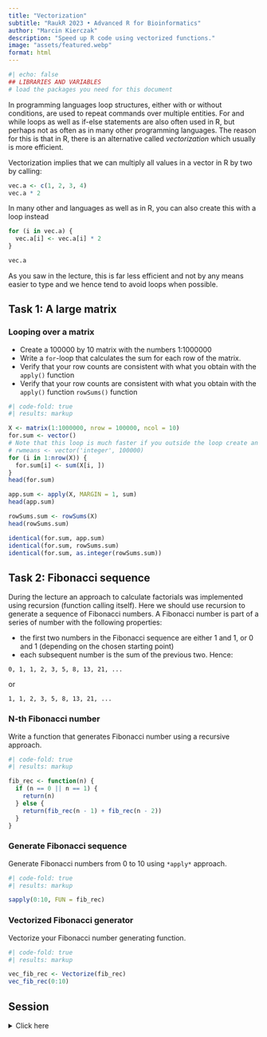 ```yaml
---
title: "Vectorization"
subtitle: "RaukR 2023 • Advanced R for Bioinformatics"
author: "Marcin Kierczak"
description: "Speed up R code using vectorized functions."
image: "assets/featured.webp"
format: html
---
```


```r
#| echo: false
## LIBRARIES AND VARIABLES
# load the packages you need for this document
```

::: {.callout-note}
In programming languages loop structures, either with or without conditions, are used to repeat commands over multiple entities. For and while loops as well as if-else statements are also often used in R, but perhaps not as often as in many other programming languages. The reason for this is that in R, there is an alternative called *vectorization* which usually is more efficient.
:::

Vectorization implies that we can multiply all values in a vector in R by two by calling:

```r
vec.a <- c(1, 2, 3, 4)
vec.a * 2
```

In many other and languages as well as in R, you can also create this with a loop instead

```r
for (i in vec.a) {
  vec.a[i] <- vec.a[i] * 2
}

vec.a
```

As you saw in the lecture, this is far less efficient and not by any means easier to type and we hence tend to avoid loops when possible.

## Task 1: A large matrix

### Looping over a matrix

- Create a 100000 by 10 matrix with the numbers 1:1000000
- Write a `for`-loop that calculates the sum for each row of the matrix. 
- Verify that your row counts are consistent with what you obtain with the `apply()` function 
- Verify that your row counts are consistent with what you obtain with the `apply()` function `rowSums()` function

```r
#| code-fold: true
#| results: markup

X <- matrix(1:1000000, nrow = 100000, ncol = 10)
for.sum <- vector()
# Note that this loop is much faster if you outside the loop create an empty vector of the right size.
# rwmeans <- vector('integer', 100000)
for (i in 1:nrow(X)) {
  for.sum[i] <- sum(X[i, ])
}
head(for.sum)

app.sum <- apply(X, MARGIN = 1, sum)
head(app.sum)

rowSums.sum <- rowSums(X)
head(rowSums.sum)

identical(for.sum, app.sum)
identical(for.sum, rowSums.sum)
identical(for.sum, as.integer(rowSums.sum))
```

## Task 2: Fibonacci sequence

During the lecture an approach to calculate factorials was implemented using recursion (function calling itself). Here we should use recursion to generate a sequence of Fibonacci numbers. A Fibonacci number is part of a series of number with the following properties:

- the first two numbers in the Fibonacci sequence are either 1 and 1, or 0 and 1 (depending on the chosen starting point) 
- each subsequent number is the sum of the previous two. Hence:

`0, 1, 1, 2, 3, 5, 8, 13, 21, ...`

or

`1, 1, 2, 3, 5, 8, 13, 21, ...`

### N-th Fibonacci number

Write a function that generates Fibonacci number using a recursive approach.

```r
#| code-fold: true
#| results: markup

fib_rec <- function(n) {
  if (n == 0 || n == 1) {
    return(n)
  } else {
    return(fib_rec(n - 1) + fib_rec(n - 2))
  }
}
```

### Generate Fibonacci sequence

Generate Fibonacci numbers from 0 to 10 using `*apply*` approach.

```r
#| code-fold: true
#| results: markup

sapply(0:10, FUN = fib_rec)
```

### Vectorized Fibonacci generator

Vectorize your Fibonacci number generating function.

```r
#| code-fold: true
#| results: markup

vec_fib_rec <- Vectorize(fib_rec)
vec_fib_rec(0:10)
```

## Session

<details>
  <summary>Click here</summary>

```r
#| label: session

sessionInfo()
```

</details>
